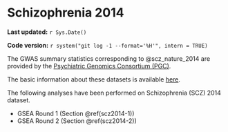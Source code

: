 # Schizophrenia 2014 

**Last updated:** `r Sys.Date()`

**Code version:** `r system("git log -1 --format='%H'", intern = TRUE)`

The GWAS summary statistics corresponding to @scz_nature_2014 are provided by the [Psychiatric Genomics Consortium (PGC)](http://www.med.unc.edu/pgc/results-and-downloads).

The basic information about these datasets is available [here](http://www.med.unc.edu/pgc/files/resultfiles/scz2.readme.pdf).

The following analyses have been performed on Schizophrenia (SCZ) 2014 dataset.

- GSEA Round 1 (Section \@ref(scz2014-1))
- GSEA Round 2 (Section \@ref(scz2014-2))
